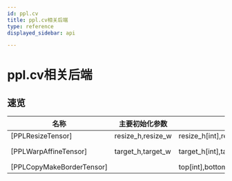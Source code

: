 ```yaml
---
id: ppl.cv
title: ppl.cv相关后端
type: reference
displayed_sidebar: api

---
```


# ppl.cv相关后端

## 速览

| 名称| 主要初始化参数 |运行时参数[类型] | 输入[类型]  | 输出[类型] | 备注|
| --- | --- | --- | --- | --- | --- |
|[PPLResizeTensor]|resize_h,resize_w | resize_h[int],resize_w[int]|data[Tensor]|result[Tensor]||
|[PPLWarpAffineTensor]|target_h,target_w|target_h[int],target_w[int],affine_matrix[vector\<float\>]|data[Tensor]|result[Tensor]|affine_matrix.size() == 6|
|[PPLCopyMakeBorderTensor]||top[int],bottom[int],left[int],right[int]|data[Tensor]|result[Tensor]||


